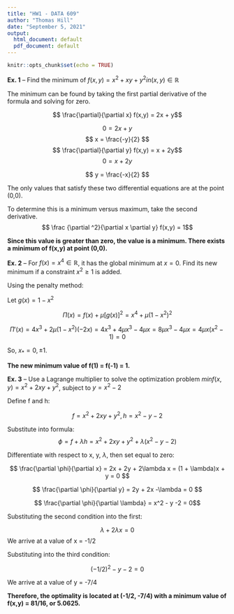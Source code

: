 ```yaml
---
title: "HW1 - DATA 609"
author: "Thomas Hill"
date: "September 5, 2021"
output:
  html_document: default
  pdf_document: default
---
```


```r
knitr::opts_chunk$set(echo = TRUE)
```



__Ex. 1__ -- Find the minimum of $f(x,y) = x^2 + xy + y^2 in (x,y) \in	\mathbb{R}$ 


The minimum can be found by taking the first partial derivative of the formula and solving for zero.

$$ \frac{\partial}{\partial x} f(x,y) = 2x + y$$

$$ 0 = 2x + y $$
$$ x  = \frac{-y}{2} $$
$$ \frac{\partial}{\partial y} f(x,y) = x + 2y$$
$$ 0 = x + 2y $$


$$ y  = \frac{-x}{2} $$

The only values that satisfy these two differential equations are at the point (0,0).  


To determine this is a minimum versus maximum, take the second derivative.
$$ \frac {\partial ^2}{\partial x \partial y} f(x,y) = 1$$

__Since this value is greater than zero, the value is a minimum.  There exists a minimum of f(x,y) at point (0,0).__  





__Ex. 2__ -- For $f(x) = x^4 \in \mathbb{R}$, it has the global minimum at $x = 0$. Find its new minimum if a constraint $x^2 \geq 1$ is added.


Using the penalty method:

Let $g(x) = 1 - x^2$


$$\Pi(x)  =f(x) +  \mu [g(x)]^2 = x^4 + \mu (1 - x^2)^2 $$

$$\Pi '(x) = 4x^3 + 2 \mu (1 - x^2)(-2x) = 4x^3 + 4\mu x^3 - 4\mu x = 8\mu x^3 - 4\mu x = 4\mu x(x^2 - 1)= 0$$

So,  $x_* = 0, \pm 1$.

__The new minimum value of f(1) = f(-1) = 1.__ 




__Ex. 3__ -- Use a Lagrange multiplier to solve the optimization problem $min f(x,y) = x^2 + 2xy + y^2$, subject to $y = x^2 -2$

Define f and h:

$$ f =  x^2 + 2xy + y^2, h = x^2 - y -2$$

Substitute into formula:
$$ \phi = f + \lambda h = x^2 + 2xy + y^2 + \lambda (x^2 - y -2)$$

Differentiate with respect to x, y, $\lambda$, then set equal to zero:

$$ \frac{\partial \phi}{\partial x} = 2x + 2y + 2\lambda x = (1 + \lambda)x + y = 0 $$

$$ \frac{\partial \phi}{\partial y} = 2y + 2x -\lambda = 0 $$

$$ \frac{\partial \phi}{\partial \lambda} = x^2 - y -2 = 0$$

Substituting the second condition into the first:

$$\lambda + 2\lambda x = 0$$
We arrive at a value of x = -1/2

Substituting into the third condition:

$$ (-1/2)^2 - y - 2 = 0$$

We arrive at a value of y = -7/4

__Therefore, the optimality is located at (-1/2, -7/4) with a minimum value of f(x,y) = 81/16, or 5.0625.__


